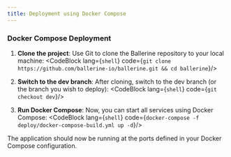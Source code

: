 ```yaml
---
title: Deployment using Docker Compose
---
```




### Docker Compose Deployment

1. **Clone the project**: Use Git to clone the Ballerine repository to your local machine:
<CodeBlock lang={`shell`} code={`git clone https://github.com/ballerine-io/ballerine.git && cd ballerine`}/>

2. **Switch to the dev branch**: After cloning, switch to the dev branch (or the branch you wish to deploy):
<CodeBlock lang={`shell`} code={`git checkout dev`}/>

3. **Run Docker Compose**: Now, you can start all services using Docker Compose:
<CodeBlock lang={`shell`} code={`docker-compose -f deploy/docker-compose-build.yml up -d`}/>

The application should now be running at the ports defined in your Docker Compose configuration.
